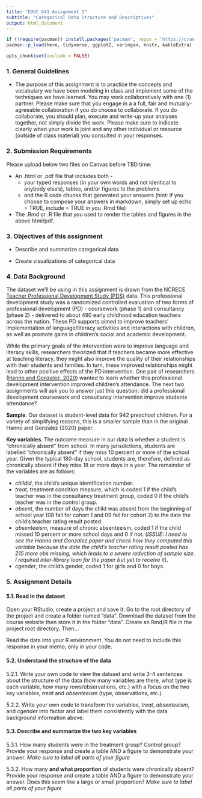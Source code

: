 ```yaml
---
title: "EDUC 641 Assignment 1"
subtitle: "Categorical Data Structure and Descriptives"
output: html_document
---
```

```R
if (!require(pacman)) install.packages('pacman', repos = 'https://cran.rstudio.com')
pacman::p_load(here, tidyverse, ggplot2, xaringan, knitr, kableExtra)

opts_chunk$set(include = FALSE)
```

### 1. General Guidelines

* The purpose of this assignment is to practice the concepts and vocabulary we have been modeling in class and implement some of the techniques we have learned. You may work collaboratively with one (1) partner. Please make sure that you engage in a a full, fair and mutually-agreeable collaboration if you do choose to collaborate. If you do collaborate, you should plan, execute and write-up your analyses together, not simply divide the work. Please make sure to indicate clearly when your work is joint and any other individual or resource (outside of class material) you consulted in your responses.


### 2. Submission Requirements

Please upload below two files on Canvas before TBD time:  

 * An .html or .pdf file that includes both - 
   + your typed responses (in your own words and not identical to anybody else's), tables, and/or figures to the problems  
   + and the R code chunks that generated your answers (hint: if you choose to compose your answers in markdown, simply set up echo = TRUE, include = TRUE in you .Rmd file)  
   
 * The .Rmd or .R file that you used to render the tables and figures in the above html/pdf. 

### 3. Objectives of this assignment

 * Describe and summarize categorical data

 * Create visualizations of categorical data

### 4. Data Background

The dataset we'll be using in this assignment is drawn from the NCRECE [Teacher Professional Development Study (PDS)](https://www.icpsr.umich.edu/web/ICPSR/studies/34848) data. This professional development study was a randomized controlled evaluation of two forms of professional development (PD) - coursework (phase 1) and consultancy (phase 2) - delivered to about 490 early childhood education teachers across the nation. These PD supports aimed to improve teachers' implementation of language/literacy activities and interactions with children, as well as promote gains in children's social and academic development. 

While the primary goals of the intervention were to improve language and literacy skills, researchers theorized that if teachers became more effective at teaching literacy, they might also improve the quality of their relationships with their students and families. In turn, these improved relationships might lead to other positive effects of the PD intervention. One pair of researchers ([Hanno and Gonzalez, 2020](https://doi.org/10.1080/19345747.2019.1634170)) wanted to learn whether this professional development intervention improved children's attendance. The next two assignments will ask you to answer just this question: did a professional development coursework and consultancy intervention improve students attendance? 

**Sample**. Our dataset is student-level data for 942 preschool children. For a variety of simplifying reasons, this is a smaller sample than in the original Hanno and Gonzalez (2020) paper.

**Key variables**. The outcome measure in our data is whether a student is "chronically absent" from school. In many jurisdictions, students are labelled "chronically absent" if they miss 10 percent or more of the school year. Given the typical 180-day school, students are, therefore, defined as chronically absent if they miss 18 or more days in a year. The remainder of the variables are as follows:

 * *childid*, the child's unique identification number.
 * *treat*, treatment condition measure, which is coded 1 if the child's teacher was in the consultancy treatment group, coded 0 if the child's teacher was in the control group.
 * *absent*, the number of days the child was absent from the beginning of school year (08 fall for cohort 1 and 09 fall for cohort 2) to the date the child's teacher rating result posted. 
 * *absenteeism*, measure of chronic absenteeism, coded 1 if the child missed 10 percent or more school days and 0 if not. (*ISSUE: I need to see the Hanno and Gonzalez paper and check how they computed this variable because the date the child's teacher rating result posted has 215 more obs missing, which leads to a severe reduction of sample size. I required inter-library loan for the paper but yet to receive it*).
 * *cgender*, the child's gender, coded 1 for girls and 0 for boys.

### 5. Assignment Details

#### 5.1. Read in the dataset

Open your RStudio, create a project and save it. Go to the root directory of the project and create a folder named "data". Download the dataset from the course website then store it in the folder "data". Create an Rmd/R file in the project root directory. Then...


Read the data into your R environment. You do not need to include this response in your memo; only in your code.

#### 5.2. Understand the structure of the data

5.2.1. Write your own code to view the dataset and write 3-4 sentences about the structure of the data (how many variables are there, what type is each variable, how many rows/observations, etc.) with a focus on the two key variables, *treat* and *absenteeism* (type, observations, etc.).


5.2.2. Write your own code to transform the variables, *treat*, *absenteeism*, and *cgender* into factor and label them consistently with the data background information above. 

#### 5.3. Describe and summarize the two key variables

5.3.1. How many students were in the treatment group? Control group? Provide your response and create a table AND a figure to demonstrate your answer. *Make sure to label all parts of your figure*

5.3.2. How many **and what proportion** of students were chronically absent? Provide your response and create a table AND a figure to demonstrate your answer. Does this seem like a large or small proportion? *Make sure to label all parts of your figure*











